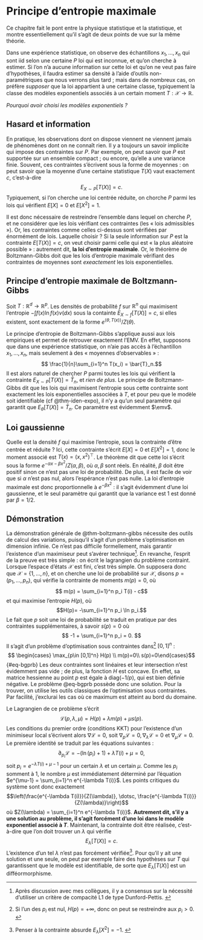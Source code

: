 # Principe d'entropie maximale

Ce chapitre fait le pont entre la physique statistique et la statistique, et montre essentiellement qu'il s'agit de deux points de vue sur la même théorie.

Dans une expérience statistique, on observe des échantillons $x_1, \dotsc, x_n$ qui sont iid selon une certaine $P$ loi qui est inconnue, et qu'on cherche à estimer. Si l'on n'a aucune information sur cette loi et qu'on ne veut pas faire d'hypothèses, il faudra estimer sa densité à l'aide d'outils non-paramétriques que nous verrons plus tard ; mais dans de nombreux cas, on préfère *supposer* que la loi appartient à une certaine classe, typiquement la classe des modèles exponentiels associés à un certain moment $T:\mathcal{X}\to\mathbb{R}$. 

*Pourquoi avoir choisi les modèles exponentiels ?*

## Hasard et information



En pratique, les observations dont on dispose viennent ne viennent jamais de phénomènes dont on ne connaît rien. Il y a toujours un savoir implicite qui impose des contraintes sur $P$. Par exemple, on peut savoir que $P$ est supportée sur un ensemble compact ; ou encore, qu'elle a une variance finie. Souvent, ces contraintes s'écrivent sous la forme de moyennes : on peut savoir que la moyenne d'une certaine statistique $T(X)$ vaut exactement $c$, c'est-à-dire 
$$ E_{X\sim P}[T(X)] = c.$$
Typiquement, si l'on cherche une loi centrée réduite, on chorche $P$ parmi les lois qui vérifient $E[X]=0$ et $E[X^2]=1$. 

Il est donc nécessaire de restreindre l'ensemble dans lequel on cherche $P$, et ne considérer que les lois vérifiant ces contraintes (les « lois admissibles »). Or, les contraintes comme celles ci-dessus sont vérifiées par énormément de lois. Laquelle choisir ? Si la seule information sur $P$ est la contrainte $E[T(X)]=c$, on veut choisir parmi celle qui est « la plus aléatoire possible » : autrement dit, **la loi d'entropie maximale**. Or, le théorème de Boltzmann-Gibbs doit que les lois d'entropie maximale vérifiant des contraintes de moyennes sont *exeactement* les lois exponentielles.  


:::{#thm-boltzmann-gibbs}

## Principe d'entropie maximale de Boltzmann-Gibbs


Soit $T:\mathbb{R}^d \to \mathbb{R}^p$. Les densités de probabilité $f$ sur $\mathbb{R}^n$ qui maximisent l'entropie $-\int f(x) \ln f(x)\nu(dx)$ sous la containte $E_{X\sim f}[T(X)]=c$, si elles existent, sont exactement de la forme $e^{\langle \theta, T(x)\rangle}/Z(\theta)$. 
:::

Le principe d'entropie de Boltzmann-Gibbs s'applique aussi aux lois empiriques et permet de retrouver exactement l'EMV. En effet, supposons que dans une expérience statistique, on n'aie pas accès à l'échantillon $x_1, \dotsc, x_n$, mais seulement à des « moyennes d'observables » : 
$$ \frac{1}{n}\sum_{i=1}^n T(x_i) = \bar{T}_n.$$
Il est alors naturel de chercher $P$ parmi toutes les lois qui vérifient la contrainte $E_{X\sim P}[T(X)] = \bar{T}_n$, et *rien de plus*. Le principe de Boltzmann-Gibbs dit que les lois qui maximisent l'entropie sous cette contrainte sont exactement les lois exponentielles associées à $T$, et pour peu que le modèle soit identifiable (cf @thm-iden-expo), il n'y a qu'un seul paramètre qui garantit que $E_\theta[T(X)] = \bar{T}_n$. Ce paramètre est évidemment $\emv$. 

:::{#exm-test} 

## Loi gaussienne

Quelle est la densité $f$ qui maximise l'entropie, sous la contrainte d'être centrée et réduite ? Ici, cette contrainte s'écrit $E[X] = 0$ et $E[X^2]=1$, donc le moment associé est $T(x) = (x, x^2)^\top$. Le théorème dit que cette loi s'écrit sous la forme $e^{-\alpha x - \beta x^2} / Z(\alpha, \beta)$, où $\alpha,\beta$ sont réels. En réalité, $\beta$ doit être positif sinon ce n'est pas une loi de probabilité. De plus, il est facile de voir que si $\alpha$ n'est pas nul, alors l'espérance n'est pas nulle. La loi d'entropie maximale est donc proportionnelle à $e^{-\beta x^2}$ : il s'agit évidemment d'une loi gaussienne, et le seul paramètre qui garantit que la variance est 1 est donné par $\beta = 1/2$. 


:::


## Démonstration

La démonstration générale de @thm-boltzmann-gibbs nécessite des outils de calcul des variations, puisqu'il s'agit d'un problème s'optimisation en dimension infinie. Ce n'est pas difficile formellement, mais garantir l'existence d'un maximiseur peut s'avérer technique^[Après discussion avec mes collègues, il y a consensus sur la nécessité d'utiliser un critère de compacité L1 de type Dunford-Pettis. ]. En revanche, l'esprit de la preuve est très simple : on écrit le lagrangien du problème contraint. Lorsque l'espace d'états $\mathcal{X}$ est fini, c'est très simple. On supposera donc que $\mathcal{X} = \{1, \dotsc, n\}$, et on cherche une loi de probabilité sur $\mathcal{X}$, disons $p=(p_1, \dotsc, p_n)$, qui vérifie la contrainte de moments $m(p)=0$, où
$$ m(p) = \sum_{i=1}^n p_i T(i) - c$$
et qui maximise l'entropie $H(p)$, où 
$$H(p)= -\sum_{i=1}^n p_i \ln p_i.$$
Le fait que $p$ soit une loi de probabilité se traduit en pratique par des contraintes supplémentaires, à savoir $s(p)=0$ où 
$$ -1 + \sum_{i=1}^n p_i = 0. $$ Il s'agit d'un problème d'optimisation sous contraintes dans^[Si l'un des $p_i$ est nul, $H(p)=+\infty$, donc on peut se restreindre aux $p_i >0$. ] $[0,1]^n$ : 
$$ \begin{cases} \max_{p\in [0,1]^n} H(p) \\
m(p)=0\\
s(p)=0\end{cases}$${#eq-bgprb}
Les deux contraintes sont linéaires et leur intersection n'est évidemment pas vide ; de plus, la fonction $H$ est concave. En effet, sa matrice hessienne au point $p$ est égale à $\mathrm{diag}(-1/p)$, qui est bien définie négative. Le problème @eq-bgprb possède donc une solution. Pour la trouver, on utilise les outils classiques de l'optimisation sous contraintes. Par facilité, j'exclurai les cas où ce maximum est atteint au bord du domaine. 

Le Lagrangien de ce problème s'écrit 
$$\mathscr{L}(p, \lambda, \mu) = H(p) + \lambda m(p) + \mu s(p). $$
Les conditions du premier ordre (conditions KKT) pour l'existence d'un minimiseur local s'écrivent alors $\nabla \mathscr{L}=0$, soit $\nabla_p \mathscr{L}=0, \nabla_\lambda \mathscr{L}=0$ et $\nabla_\mu \mathscr{L}=0$. Le première identité se traduit par les équations suivantes : 
$$ \partial_{p_i}\mathscr{L} = -(\ln(p_i) + 1) + \lambda T(i) + \mu = 0, $$
soit $p_i = e^{-\lambda T(i) + \mu-1}$ pour un certain $\lambda$ et un certain $\mu$. Comme les $p_i$ somment à $1$, le nombre $\mu$ est immédiatement déterminé par l'équation $e^{\mu-1} = \sum_{i=1}^n e^{-\lambda T(i)}$. Les points critiques du système sont donc exactement
$$\left(\frac{e^{-\lambda T(i)}}{Z(\lambda)}, \dotsc, \frac{e^{-\lambda T(i)}}{Z(\lambda)}\right)$$
où $Z(\lambda) = \sum_{i=1}^n e^{-\lambda T(i)}$. **Autrement dit, s'il y a une solution au problème, il s'agit forcément d'une loi dans le modèle exponentiel associé à $T$**. Maintenant, la contrainte doit être réalisée, c'est-à-dire que l'on doit trouver un $\lambda$ qui vérifie
$$E_\lambda [T(X)] = c.$$
L'existence d'un tel $\lambda$ n'est pas forcément vérifiée^[Penser à la contrainte absurde $E_\lambda[X^2]=-1$. ]. Pour qu'il y ait une solution et une seule, on peut par exemple faire des hypothèses sur $T$ qui garantissent que le modèle est identifiable, de sorte que $E_\lambda [T(X)]$ est un difféormorphisme. 
